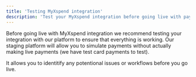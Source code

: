 ```yaml
---
title: 'Testing MyXspend integration'
description: 'Test your MyXspend integration before going live with payments'
---
```


Before going live with MyXspend integration we recommend testing your integration with our platform to ensure that everything is working. Our staging platform will allow you to simulate payments without actually making live payments (we have test card payments to test).

It allows you to identitify any potentional issues or workflows before you go live.  